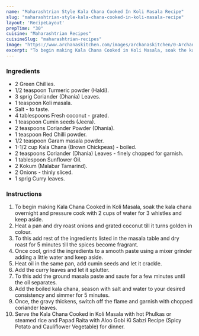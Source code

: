 ---
name: "Maharashtrian Style Kala Chana Cooked In Koli Masala Recipe"
slug: "maharashtrian-style-kala-chana-cooked-in-koli-masala-recipe"
layout: 'RecipeLayout'
prepTime: "30"
cuisine: "Maharashtrian Recipes"
cuisineSlug: "maharashtrian-recipes"
image: "https://www.archanaskitchen.com/images/archanaskitchen/0-Archanas-Kitchen-Recipes/2017/22-march/Kala_Chana_Cooked_In_Koli_Masala_Recipe_Maharashtrian_Koli_Style_Kala_Chana_Masala-2.jpg"
excerpt: "To begin making Kala Chana Cooked in Koli Masala, soak the kala chana overnight and pressure cook with 2 cups of water for 3 whistles and keep aside"
---

### Ingredients

- 2 Green Chillies.
- 1/2 teaspoon Turmeric powder (Haldi).
- 3 sprig Coriander (Dhania) Leaves.
- 1 teaspoon Koli masala.
- Salt - to taste.
- 4 tablespoons Fresh coconut - grated.
- 1 teaspoon Cumin seeds (Jeera).
- 2 teaspoons Coriander Powder (Dhania).
- 1 teaspoon Red Chilli powder.
- 1/2 teaspoon Garam masala powder.
- 1-1/2 cup Kala Chana (Brown Chickpeas) - boiled.
- 2 teaspoons Coriander (Dhania) Leaves - finely chopped for garnish.
- 1 tablespoon Sunflower Oil.
- 2 Kokum (Malabar Tamarind).
- 2 Onions - thinly sliced.
- 1 sprig Curry leaves.

### Instructions

1. To begin making Kala Chana Cooked in Koli Masala, soak the kala chana overnight and pressure cook with 2 cups of water for 3 whistles and keep aside.
1. Heat a pan and dry roast onions and grated coconut till it turns golden in colour.
1. To this add rest of the ingredients listed in the masala table and dry roast for 5 minutes till the spices become fragrant.
1. Once cool, grind the ingredients to a smooth paste using a mixer grinder adding a little water and keep aside.
1. Heat oil in the same pan, add cumin seeds and let it crackle.
1. Add the curry leaves and let it splutter.
1. To this add the ground masala paste and saute for a few minutes until the oil separates.
1. Add the boiled kala chana, season with salt and water to your desired consistency and simmer for 5 minutes.
1. Once, the gravy thickens, switch off the flame and garnish with chopped coriander leaves.
1. Serve the Kala Chana Cooked in Koli Masala with hot Phulkas or steamed rice and Papad Raita with Aloo Gobi Ki Sabzi Recipe (Spicy Potato and Cauliflower Vegetable) for dinner.

